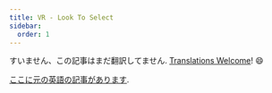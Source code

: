 ```yaml
---
title: VR - Look To Select
sidebar:
  order: 1
---
```


すいません、この記事はまだ翻訳してません. [Translations Welcome](https://github.com/mrdoob/three.js)! 😄

[ここに元の英語の記事があります](/manual/en/webxr-look-to-select.html).
